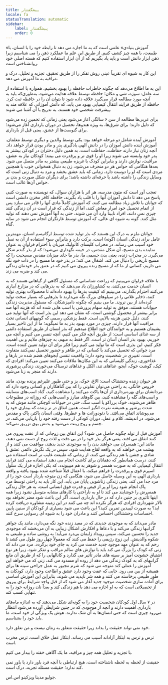 ```yaml
---
title: پیشگفتار
locale: fa
statusTranslation: automatic
sidebar:
    label: پیشگفتار
    order: 0
---
```

«آموزش بنیادی» علمی است که به ما اجازه می دهد تا رابطه خود را با انسان، با طبیعت، با همه چیز کشف کنیم. از طریق این علم ما عملکرد ذهن را می شناسیم زیرا ذهن ابزار دانش است و باید یاد بگیریم که از آن ابزار استفاده کنیم که هسته اصلی خود روانشناختی است.

این کار به شیوه ای تقریباً عینی روش تفکر را از طریق تحقیق، تجزیه و تحلیل، درک و مراقبه به ما آموزش می دهد.

این به ما اطلاع می‌دهد که چگونه خاطرات حافظه را بهبود بخشیم، همواره با استفاده از سه عامل: سوژه، شی و مکان؛ حافظه توسط علاقه هدایت می‌شود، به‌طوری‌که باید به آنچه مورد مطالعه قرار می‌گیرد علاقه داده شود تا بتوان آن را در حافظه ثبت کرد. حافظه از طریق فرایند انتقال کیمیایی بهبود می یابد، که دانش آموزانی که علاقه مند به پیشرفت شخصی خود هستند، به تدریج با آن آشنا می شوند.

برای غربی‌ها مطالعه از سن ۶ سالگی آغاز می‌شود یعنی زمانی که تخمین زده می‌شود که دلیل دارند؛ برای شرق‌ها، به ویژه هندوها، تحصیل در دوران بارداری آغاز می‌شود؛ برای گنوست‌ها از عشق، یعنی قبل از بارداری.

آموزش آینده شامل دو مرحله خواهد بود: یکی توسط والدین و دیگری توسط معلمان. آموزش آینده دانش آموزان را در دانش الهی یادگیری پدر و مادر بودن قرار خواهد داد. آنچه زنان نیاز دارند حفاظت، حفاظت است، به همین دلیل دختران در کودکی بیشتر به پدر خود وابسته می شوند زیرا او را قوی تر و پرقدرت می بینند؛ کودکان نیاز به عشق، مراقبت، نوازش دارند و بنابراین کودک با غریزه طبیعی بیشتر به مادر متصل می شود. بعدها هنگامی که حواس هر دو منحرف می‌شود، زن به دنبال همخوانی خوب یا همچنین مردی است که او را دوست دارد، زمانی که باید عشق بخشد و مرد به دنبال زنی است که وسایل زندگی را داشته باشد یا حرفه‌ای داشته باشد؛ برای دیگران شکل صورت و بدن بر حواس آن‌ها غالب است.

تعجب آور است که متون مدرسه، هر اثر با هزاران سوال، که نویسنده به صورت کتبی پاسخ می دهد تا دانش آموزان آنها را با قلب یاد بگیرند، حافظه کافر مخزن دانشی است که جوانان با تلاش زیاد مطالعه می کنند، که آموزش کاملاً مادی آنها را قادر می سازد پس از اتمام تحصیل خود امرار معاش کنند، اما از زندگی که قرار است در آن زندگی کنند چیزی نمی دانند، افراد نابینا وارد آن می شوند، حتی به آنها آموزش نمی دهند که تولید مثل کنند. گونه به شیوه ای عالی، که آموزش توسط غارتگران انجام می شود در سایه گناه.

جوانان ملزم به درک این هستند که بذر تولید شده توسط ارگانیسم انسان، مهمترین عامل برای زندگی انسان (گونه) است، برکت دارد و بنابراین سوء استفاده از آن به نسل خود آسیب می رساند. در محراب کلیسای کاتولیک میزبان با احترام فراوان به عنوان نماینده بدن مسیح، آن شکل مقدس، در خیمه نگهداری می‌شود؛ که از بذر گندم شکل می‌گیرد. در محراب زنده، یعنی بدن جسمی ما، بذر ما جای میزبان مقدس مسیحیت را که مسیح تاریخی را دنبال می کند، اشغال می کند؛ در بذر خود ما مسیح را در ذات خود نگه می داریم، کسانی از ما که از مسیح زنده پیروی می کنیم که در عمق بذر خودمان زندگی می کند و ضربه می زند.

با علاقه فراوان می‌بینیم که زراعت شناسانی که مسئول آگاهی از گیاهانی هستند که به انسان خدمت می‌کنند، به کشاورزان یاد می‌دهند که به بذرهایی که در مزارع آبیاری می‌کنند احترام بگذارند، می‌بینیم که کیفیت بذرها را بهبود داده‌اند تا محصولات بهتری تولید کنند، ذخایر غلاتی را در سیلوهای بزرگ نگه می‌دارند تا بذرهایی که بسیار سخت تولید کرده‌اند از بین نروند. ما می بینیم که چگونه دامپزشکان، که مسئول مدیریت زندگی حیوانات هستند، موفق به تولید سهام پرورشی یا اسب هایی شده اند که هزینه آنها صد برابر بیشتر از محصول گوشتی است، که نشان می دهد این بذر است که آنها تولید می کنند، دلیل چنین هزینه بالایی است. فقط پزشکی رسمی که گونههای انسانی تحت مراقبت آنها قرار دارند، چیزی در مورد بهبود بذر به ما نمیگوید؛ ما از این تاخیر بسیار پشیمان هستیم و به خوانندگان خود اطلاع میدهیم که بذر انسان از طریق استفاده دائمی از سه غذای اساسی است: از طریق آنچه فکر می کنیم، آنچه تنفس می کنیم و آنچه می خوریم، بهبود بذر انسان آسان تر است. اگر فقط به مبهم، به چیزهای ملایم و بی اهمیت فکر کنیم، این بذری است که ما تولید می کنیم زیرا فکر برای آن تولید تعیین کننده است. مرد جوانی که تحصیل می‌کند با کسانی که در ظاهر و حضور تحصیل نمی‌کنند متفاوت است، تغییری در شخصیت وجود دارد؛ واقعیت تنفس آبجوهای هضم شده در بارها و غذاخوری، زندگی کلیسانی که به این مکان‌ها ملاقات می‌کنند تعیین می‌کند: افرادی که کیک، گوشت خوک، آبجو، غذاهای تند، الکل و غذاهای ترسناک می‌خورند، زندگی پرشوری دارند که منجر به زنا می‌شود.

هر حیوان زننده وحشتناک است: الاغ، خوک، بز و حتی طیور علیرغم پرنده بودن، مانند خروس خانگی. به راحتی می‌توان تفاوتی را که بین گناهکاران و کسانی وجود دارد که مردانشان برای بهره‌برداری از آن‌ها پاکت می‌کنند را مشاهده کنید، گناد اسب‌های مسابقه و اسب‌های گله را مشاهده کنید، بین گاوهای مبارز و اسب‌هایی که روزانه در مطبوعات ظاهر می‌شوند، خوک برراکو یا اسب سگ، حتی در حیوانات کوچکی مانند موش که به شدت پرشور و همیشه نفرت انگیز است، همین اتفاق در نر زننده که بیماری خود را می‌پوشاند اتفاق می‌افتد. با دئودورانت ها و عطرها. وقتی انسان پاکتر، پاک و مقدس می‌شود، در اندیشه، کلام و عمل، دوران کودکی از دست رفته خود را بازیابی می‌کند، در جسم و روح زینت می‌شود و بدنش بوی تزریق نمی‌کند.

آموزش قبل از تولد چگونه حاصل می شود؟ این اتفاق بین زوجانی که از عفت پیروی می کنند اتفاق می افتد، یعنی هرگز بذر خود را در بی دقت و لذت زوج از دست نمی دهند، مانند این: همسران می خواهند بدن را به موجودی جدید بدهند، موافقت می کنند و از بهشت می خواهند که به واقعه لقاح هدایت شود، سپس در یک نگرش دائمی عشق با شادی و جشن با هم زندگی می کنند، از زمانی که طبیعت غایب تر است استفاده می کنند، درست همانطور که دهقانان برای کاشت انجام می دهند استفاده می کنند فرایند انتقال کیمیایی که به صورت همسر و شوهر به هم میپیوندد، که یکی اجازه فرار یک سلول اسپرم قوی و پرقدرت را فراهم میکند، با اعمال قبلاً شناخته شده بهبود یافته و واقعه بارداری الهی به این وسیله حاصل می شود، هنگامی که زن متوجه باردار است خود را از مرد جدا می کند، یعنی زندگی زناشویی پایان می یابد، این کار باید به راحتی توسط مرد پاک انجام شود زیرا او پر از فیض و قدرت فوق انسانی است، به هر حال زندگی همسرش را خوشایند می کند تا او به ناراحتی یا کارهای مشابه متوسل نشود زیرا همه اینها تأثیری بر جنین دارد که در حال بارداری است، اگر این باعث شود مضر نخواهد بود تالار شهرداری افرادی که هرگز نکرده اند چه می کنند در این زمینه مشاوره دریافت کرده اید؟ به صورت لیبیدین تمرین کنید؟ این باعث می شود بسیاری از کودکان از سنین پایین احساسات وحشتناکی احساس کنند و مادران خود را به شیوه ای رسوایی سرخ کنند.

مادر می‌داند که به موجودی جدیدی که در معبد زنده خود نگه می‌دارد، مانند یک جواهر گرانبها زندگی می‌کند و با دعاها و افکارش اشکال زیبایی به آن می‌بخشد که موجودی جدید را تحسین می‌کند، سپس رویداد زایمان بی‌درد می‌آید؛ به روشی ساده و طبیعی به شکوه والدینش. این زوج رژیمی را حفظ می کنند که معمولاً چهل روز طول می کشد تا رحم که به عنوان مهد موجود جدید خدمت می کرد به جای خود برگردد. مرد می داند که زنی که کودک را بزرگ می کند باید با نوازش های سالم مراقب و تفکر شود، زیرا هر نوع اشتیاق خشونت آمیز بر سینه های مادر تأثیر می گذارد و کانالهایی را که از طریق آن مایع گرانبهای که به کودک زندگی می دهد از روده او مسدود می کند، زنی که می خواهد این آموزش را عملی کند متوجه می شود که شرم مجبور به عمل جراحی سینه ها برای همیشه از بین می رود. جایی که عفت وجود دارد عشق و اطاعت وجود دارد، کودکان به طور طبیعی برخاسته می کنند و همه شر ناپدید می شوند، بنابراین این آموزش اساسی برای آماده سازی شخصیت موجود جدید آغاز می شود که از قبل واجد شرایط برای پیروی از تحصیلاتی است که به او اجازه می دهد با هم زندگی کند و بعداً نان روزانه خود را به تنهایی کسب کند.

در ۷ سال اول کودکان شخصیت خود را به گونه‌ای شکل می‌دهند که به اندازه ماه‌های بارداری اهمیت دارند و آنچه از موجودی که در چنین شرایطی آورده می‌شود انتظار می‌رود چیزی است که حتی انسان‌ها به آن شک ندارند. هوش یک ویژگی از خود است، ما باید خود را بشناسیم.

خود نمی تواند حقیقت را بداند زیرا حقیقت متعلق به زمان نیست و من تعلق دارد.

ترس و ترس به ابتکار آزادانه آسیب می رساند. ابتکار عمل خلاق است، ترس مخرب است.

با تجزیه و تحلیل همه چیز و مراقبه، ما یک آگاهی خفته را بیدار می کنیم.

حقیقت از لحظه به لحظه ناشناخته است، هیچ ارتباطی با آنچه فرد باور دارد یا باور نمی کند ندارد؛ حقیقت مسئله تجربه، درک است.

جولیو مدینا ویزکینو
اس.اس.
